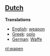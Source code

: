 ==[[Dutch]]==

'''Translations'''

*[[English]]: [[weapon]]
*[[Greek]]: [[oplo]]
*[[German]]: [[Waffe]]

[[nl:wapen]]